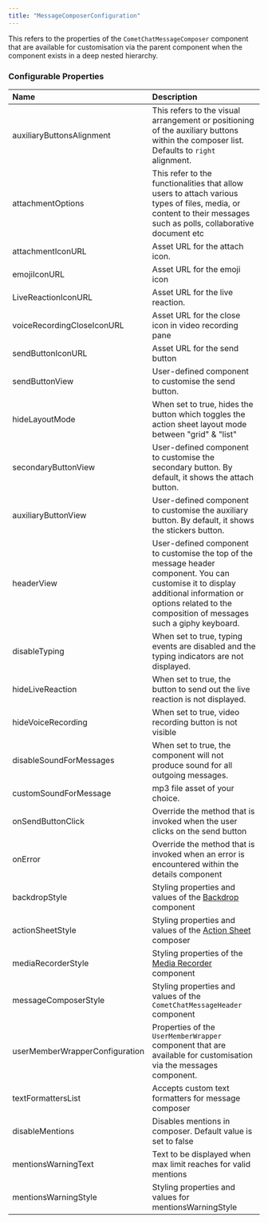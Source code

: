 ```yaml
---
title: "MessageComposerConfiguration"
---
```


This refers to the properties of the `CometChatMessageComposer` component that are available for customisation via the parent component when the component exists in a deep nested hierarchy.

### Configurable Properties

| Name                           | Description                                                                                                                                                                                                  |
| :------------------------------ | :------------------------------------------------------------------------------------------------------------------------------------------------------------------------------------------------------------ |
| auxiliaryButtonsAlignment      | This refers to the visual arrangement or positioning of the auxiliary buttons within the composer list. Defaults to `right` alignment.                                                                       |
| attachmentOptions              | This refer to the functionalities that allow users to attach various types of files, media, or content to their messages such as polls, collaborative document etc                                           |
| attachmentIconURL              | Asset URL for the attach icon.                                                                                                                                                                               |
| emojiIconURL                   | Asset URL for the emoji icon                                                                                                                                                                                 |
| LiveReactionIconURL            | Asset URL for the live reaction.                                                                                                                                                                             |
| voiceRecordingCloseIconURL     | Asset URL for the close icon in video recording pane                                                                                                                                                         |
| sendButtonIconURL              | Asset URL for the send button                                                                                                                                                                                |
| sendButtonView                 | User-defined component to customise the send button.                                                                                                                                                         |
| hideLayoutMode                 | When set to true, hides the button which toggles the action sheet layout mode between "grid" & "list"                                                                                                        |
| secondaryButtonView            | User-defined component to customise the secondary button. By default, it shows the attach button.                                                                                                            |
| auxiliaryButtonView            | User-defined component to customise the auxiliary button. By default, it shows the stickers button.                                                                                                          |
| headerView                     | User-defined component to customise the top of the message header component. You can customise it to display additional information or options related to the composition of messages such a giphy keyboard. |
| disableTyping                  | When set to true, typing events are disabled and the typing indicators are not displayed.                                                                                                                    |
| hideLiveReaction               | When set to true, the button to send out the live reaction is not displayed.                                                                                                                                 |
| hideVoiceRecording             | When set to true, video recording button is not visible                                                                                                                                                      |
| disableSoundForMessages        | When set to true, the component will not produce sound for all outgoing messages.                                                                                                                            |
| customSoundForMessage          | mp3 file asset of your choice.                                                                                                                                                                               |
| onSendButtonClick              | Override the method that is invoked when the user clicks on the send button                                                                                                                                  |
| onError                        | Override the method that is invoked when an error is encountered within the details component                                                                                                                |
| backdropStyle                  | Styling properties and values of the [Backdrop](/web-elements/backdrop) component                                                                                                                       |
| actionSheetStyle               | Styling properties and values of the [Action Sheet](/web-elements/action-sheet) composer                                                                                                                |
| mediaRecorderStyle             | Styling properties of the [Media Recorder](/web-elements/media-recorder) component                                                                                                                      |
| messageComposerStyle           | Styling properties and values of the `CometChatMessageHeader` component                                                                                                                                      |
| userMemberWrapperConfiguration | Properties of the `UserMemberWrapper` component that are available for customisation via the messages component.                                                                                             |
| textFormattersList             | Accepts custom text formatters for message composer                                                                                                                                                          |
| disableMentions                | Disables mentions in composer. Default value is set to false                                                                                                                                                 |
| mentionsWarningText            | Text to be displayed when max limit reaches for valid mentions                                                                                                                                               |
| mentionsWarningStyle           | Styling properties and values for mentionsWarningStyle                                                                                                                                                       |
